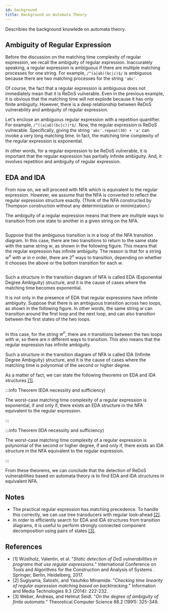 ```yaml
---
id: background
title: Background on Automata Theory
---
```



Describies the background knowlede on automata theory.

## Ambiguity of Regular Expression

Before the discussion on the matching time complexity of regular expression, we recall the ambiguity of regular expression. Inaccurately speaking, a regular expression is ambiguous if there are multiple matching processes for one string. For example, `/^(a|ab)(bc|c)$/` is ambiguous because there are two matching processes for the string `'abc'`.

Of course, the fact that a regular expression is ambiguous does not immediately mean that it is ReDoS vulnerable. Even in the previous example, it is obvious that the matching time will not explode because it has only finite ambiguity. However, there is a deep relationship between ReDoS vulnerability and ambiguity of regular expression.

Let's enclose an ambiguous regular expression with a repetition quantifier. For example, `/^((a|ab)(bc|c))*$/`. Now, the regular expression is ReDoS vulnerable. Specifically, giving the string `'abc'.repeat(30) + 'a'` can invoke a very long matching time. In fact, the matching time complexity of the regular expression is exponential.

In other words, for a regular expression to be ReDoS vulnerable, it is important that the regular expression has partially infinite ambiguity. And, it involves repetition and ambiguity of regular expression.

## EDA and IDA

From now on, we will proceed with NFA which is equivalent to the regular expression. However, we assume that the NFA is converted to reflect the regular expression structure exactly. (Think of the NFA constructed by Thompson construction without any determinization or minimization.)

The ambiguity of a regular expression means that there are multiple ways to transition from one state to another in a given string on the NFA.

<p className="text--center">
  <Image
    img={require("/img/docs/internals/background/ambiguous-transition.png")}
    max={400}
    width="400px"
  />
</p>

Suppose that the ambiguous transition is in a loop of the NFA transition diagram. In this case, there are two transitions to return to the same state with the same string $w$, as shown in the following figure. This means that the regular expression has infinite ambiguity. The reason is that for a string $w^n$ with $w$ in $n$ order, there are $2^n$ ways to transition, depending on whether it chooses the above or the bottom transition for each $w$.

<p className="text--center">
  <Image
    img={require("/img/docs/internals/background/eda.png")}
    max={300}
    width="300px"
  />
</p>

Such a structure in the transition diagram of NFA is called EDA (Exponential Degree Ambiguity) structure, and it is the cause of cases where the matching time becomes exponential.

It is not only in the presence of EDA that regular expressions have infinite ambiguity. Suppose that there is an ambiguous transition across two loops, as shown in the following figure. In other words, the same string $w$ can transition around the first loop and the next loop, and can also transition between the first states of the two loops.

<p className="text--center">
  <Image
    img={require("/img/docs/internals/background/ida.png")}
    max={500}
    width="500px"
  />
</p>

In this case, for the string $w^n$, there are $n$ transitions between the two loops with $w$, so there are $n$ different ways to transition. This also means that the regular expression has infinite ambiguity.

Such a structure in the transition diagram of NFA is called IDA (Infinite Degree Ambiguity) structure, and it is the cause of cases where the matching time is polynomial of the second or higher degree.

As a matter of fact, we can state the following theorems on EDA and IDA structures [[1]](#ref-wustholz-2017).

:::info Theorem (EDA necessiity and sufficiency)

The worst-case matching time complexity of a regular expression is exponential, if and only if, there exists an EDA structure in the NFA equivalent to the regular expression.

:::

:::info Theorem (IDA necessiity and sufficiency)

The worst-case matching time complexity of a regular expression is polynomial of the second or higher degree, if and only if, there exists an IDA structure in the NFA equivalent to the regular expression.

:::

From these theorems, we can conclude that the detection of ReDoS vulnerabilities based on automata theory is to find EDA and IDA structures in equivalent NFA.

## Notes

- The practical regular expression has matching precedence. To handle this correctly, we can use tree transducers with regular look-ahead [[2]](#ref-sugiyama-2014).
- In order to efficiently search for EDA and IDA structures from transition diagrams, it is useful to perform strongly connected component decomposition using pairs of states [[3]](#ref-weber-1991).

## References

- <a id="ref-wustholz-2017">[1]</a> Wüstholz, Valentin, et al. "*Static
  detection of DoS vulnerabilities in programs that use regular expressions.*"
  International Conference on Tools and Algorithms for the Construction and
  Analysis of Systems . Springer, Berlin, Heidelberg, 2017.
- <a id="ref-sugiyama-2014">[2]</a> Sugiyama, Satoshi, and Yasuhiko Minamide.
  "*Checking time linearity of regular expression matching based on
  backtracking.*" Information and Media Technologies 9.3 (2014): 222-232.
- <a id="ref-weber-1991">[3]</a> Weber, Andreas, and Helmut Seidl. "*On the
  degree of ambiguity of finite automata.*" Theoretical Computer Science 88.2
  (1991): 325-349.
